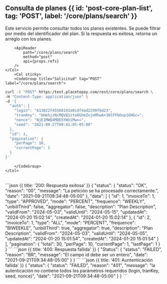


## Consulta de planes {{ id: 'post-core-plan-list', tag: 'POST', label: '/core/plans/search' }}

<Row>
    <Col>
        Este servicio permite consultar todos los planes existentes. Se puede filtrar por medio del identificador del plan. Si la respuesta es exitosa, retorna un arreglo con los planes.
    
        <ApiReader
            path="/core/plans/search"
            method="post"
            api={props.refs}
        />
    </Col>
        <Col sticky>
        <CodeGroup title="Solicitud" tag="POST" label="/core/plans/search">
```bash {{title: 'Listar planes'}}
curl -X "POST" https:/test.placetopay.com/rest/core/plans/search \
-H "Content-Type: application/json" \
-d '{
  "auth": {
    "login": "613822f45568191a8cdf4ad2299f6d23",
    "tranKey": "bHehjzNcMQVQ1zto0GhmZxjeMhwA+3OlFPbOup16HGc=",
    "nonce": "NjE1MWQ4MDE5YWViMw==",
    "seed": "2021-09-27T09:41:05-05:00"
  },
  "id": 1,
  "pagination": {
    "perPage": 10,
    "currentPage": 1
  }
}'
```
        </CodeGroup>
    </Col>
</Row>

<Row>
    <Col>
        <ApiReader
            path="/core/plans/search"
            method="post"
            type="response"
            api={props.refs}
        />
    </Col>
        <Col sticky>
        <br />
        <CodeGroup title="Respuesta">
```json {{ title: '200: Respuesta exitosa' }}
{
  "status": {
    "status": "OK",
    "reason": "00",
    "message": "La petición se ha procesado correctamente.",
    "date": "2021-09-21T09:34:48-05:00"
  },
  "data": [
    {
      "id": 1,
      "invoiceTo": 1,
      "type": "APPROVED",
      "mode": "PERCENT",
      "frequence": "WEEKLY",
      "unbillThird": false,
      "aggregator": false,
      "description": "Plan Description",
      "validFrom": "2024-05-03",
      "validUntil": "2024-05-15",
      "updatedAt": "2024-01-20 15:02:14",
      "createdAt": "2024-01-20 15:02:14"
    },
    {
      "id": 2,
      "invoiceTo": 1,
      "type": "ALL",
      "mode": "PERCENT",
      "frequence": "BIWEEKLE",
      "unbillThird": true,
      "aggregator": true,
      "description": "Plan Description",
      "validFrom": "2024-05-03",
      "validUntil": "2024-05-05",
      "updatedAt": "2024-01-20 15:01:54",
      "createdAt": "2024-01-20 15:01:54"
    }
  ],
  "pagination": {
    "total": 30,
    "perPage": 10,
    "currentPage": 1,
    "lastPage": 1
  }
}
```
```json {{ title: '400: Respuesta fallida' }}
{
  "Status": {
    "status": "FAILED",
    "reason": "BR",
    "message": "El campo id debe ser un entero",
    "date": "2021-09-21T09:34:48-05:00"
  }
}
```
```json {{ title: '401: Auntenticación fallida' }}
{
  "status": {
    "status": "FAILED",
    "reason": "401",
    "message": "la autenticación no contiene todos los parámetros requeridos (login, tranKey, seed, nonce)",
    "date": "2021-09-21T09:34:48-05:00"
  }
}
```
        </CodeGroup>
    </Col>
</Row>

